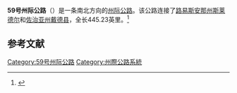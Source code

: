 '''59号州际公路'''（{{lang-en|'''Interstate 59'''}}）是一条南北方向的[[州际公路系统|州际公路]]。该公路连接了[[路易斯安那州|路易斯安那州]][[斯莱德尔_(路易斯安那州)|斯莱德尔]]和[[佐治亚州|佐治亚州]][[戴德县_(佐治亚州)|戴德县]]，全长445.23英里。<ref name="FHWA Dist">{{cite web
| url =http://www.fhwa.dot.gov/reports/routefinder/table1.cfm
| title =Table 1: Main Routes of the Dwight D. Eisenhower National System Of Interstate & Defense Highways
| author =USDOT — Federal Highway Administration
| date =October 31, 2002
| work =FHWA Route Log and Finder List
| publisher =Federal Highway Administration
| location =Washington, DC
| accessdate =2015-03-03
| archive-date =2007-07-02
| archive-url =https://web.archive.org/web/20070702224157/http://www.fhwa.dot.gov/reports/routefinder/table1.cfm
| dead-url =no
}}</ref>

== 参考文献 ==
{{Reflist}}
{{59号州际公路及其辅助线}}
{{州際公路系統}}
[[Category:59号州际公路|Category:59号州际公路]]
[[Category:州際公路系統|Category:州際公路系統]]